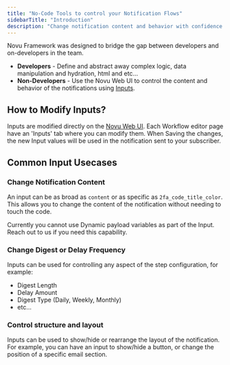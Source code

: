 ```yaml
---
title: "No-Code Tools to control your Notification Flows"
sidebarTitle: "Introduction"
description: "Change notification content and behavior with confidence using Novu Web UI."
---
```


Novu Framework was designed to bridge the gap between developers and on-developers in the team.

- **Developers** - Define and abstract away complex logic, data manipulation and hydration, html and etc...
- **Non-Developers** - Use the Novu Web UI to control the content and behavior of the notifications using [Inputs](/framework/concepts/inputs).

## How to Modify Inputs?

Inputs are modified directly on the [Novu Web UI](https://web.novu.co). Each Workflow editor page have an 'Inputs' tab where you can modify them.
When Saving the changes, the new Input values will be used in the notification sent to your subscriber.

## Common Input Usecases

### Change Notification Content

An input can be as broad as `content` or as specific as `2fa_code_title_color`. This allows you to change the content of the notification without needing to touch the code.

<Tip>
    Currently you cannot use Dynamic payload variables as part of the Input. Reach out to us if you need this capability.
</Tip>

### Change Digest or Delay Frequency

Inputs can be used for controlling any aspect of the step configuration, for example:

- Digest Length
- Delay Amount
- Digest Type (Daily, Weekly, Monthly)
- etc...

### Control structure and layout

Inputs can be used to show/hide or rearrange the layout of the notification.
For example, you can have an input to show/hide a button, or change the position of a specific email section.

